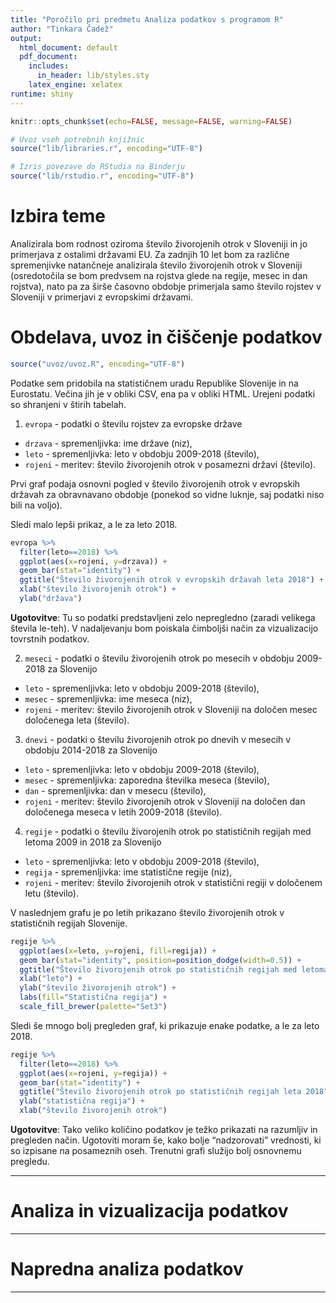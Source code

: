 ```yaml
---
title: "Poročilo pri predmetu Analiza podatkov s programom R"
author: "Tinkara Čadež"
output:
  html_document: default
  pdf_document:
    includes:
      in_header: lib/styles.sty
    latex_engine: xelatex
runtime: shiny
---
```


```r
knitr::opts_chunk$set(echo=FALSE, message=FALSE, warning=FALSE)

# Uvoz vseh potrebnih knjižnic
source("lib/libraries.r", encoding="UTF-8")
```

```r
# Izris povezave do RStudia na Binderju
source("lib/rstudio.r", encoding="UTF-8")
```

# Izbira teme

Analizirala bom rodnost oziroma število živorojenih otrok v Sloveniji in jo primerjava z ostalimi državami EU. Za zadnjih 10 let bom za različne spremenjivke natančneje analizirala število živorojenih otrok v Sloveniji (osredotočila se bom predvsem na rojstva glede na regije, mesec in dan rojstva), nato pa za širše časovno obdobje primerjala samo število rojstev v Sloveniji v primerjavi z evropskimi državami.

# Obdelava, uvoz in čiščenje podatkov

```r
source("uvoz/uvoz.R", encoding="UTF-8")
```

Podatke sem pridobila na statističnem uradu Republike Slovenije in na Eurostatu. Večina jih je v obliki CSV, ena pa v obliki HTML. Urejeni podatki so shranjeni v štirih tabelah.

1. `evropa` - podatki o številu rojstev za evropske države
  - `drzava` - spremenljivka: ime države (niz),
  - `leto` - spremenljivka: leto v obdobju 2009-2018 (število),
  - `rojeni` - meritev: število živorojenih otrok v posamezni državi (število).
  
Prvi graf podaja osnovni pogled v število živorojenih otrok v evropskih državah za obravnavano obdobje (ponekod so vidne luknje, saj podatki niso bili na voljo).

Sledi malo lepši prikaz, a le za leto 2018.

```r
evropa %>%
  filter(leto==2018) %>%
  ggplot(aes(x=rojeni, y=drzava)) +
  geom_bar(stat="identity") +
  ggtitle("Število živorojenih otrok v evropskih državah leta 2018") +
  xlab("število živorojenih otrok") +
  ylab("država")
```

**Ugotovitve**: Tu so podatki predstavljeni zelo nepregledno (zaradi velikega števila le-teh). V nadaljevanju bom poiskala čimboljši način za vizualizacijo tovrstnih podatkov.

2. `meseci` - podatki o številu živorojenih otrok po mesecih v obdobju 2009-2018 za Slovenijo
  - `leto` - spremenljivka: leto v obdobju 2009-2018 (število),
  - `mesec` - spremenljivka: ime meseca (niz),
  - `rojeni` - meritev: število živorojenih otrok v Sloveniji na določen mesec določenega leta (število).

3. `dnevi` - podatki o številu živorojenih otrok po dnevih v mesecih v obdobju 2014-2018 za Slovenijo
  - `leto` - spremenljivka: leto v obdobju 2009-2018 (število),
  - `mesec` - spremenljivka: zaporedna številka meseca (število),
  - `dan` - spremenljivka: dan v mesecu (število),
  - `rojeni` - meritev: število živorojenih otrok v Sloveniji na določen dan določenega meseca v letih 2009-2018 (število).
  
4. `regije` - podatki o številu živorojenih otrok po statističnih regijah med letoma 2009 in 2018 za Slovenijo
  - `leto` - spremenljivka: leto v obdobju 2009-2018 (število),
  - `regija` - spremenljivka: ime statistične regije (niz),
  - `rojeni` - meritev: število živorojenih otrok v statistični regiji v določenem letu (število).

V naslednjem grafu je po letih prikazano število živorojenih otrok v statističnih regijah Slovenije.

```r
regije %>%
  ggplot(aes(x=leto, y=rojeni, fill=regija)) +
  geom_bar(stat="identity", position=position_dodge(width=0.5)) + 
  ggtitle("Število živorojenih otrok po statističnih regijah med letoma 2009 in 2018") +
  xlab("leto") +
  ylab("število živorojenih otrok") +
  labs(fill="Statistična regija") +
  scale_fill_brewer(palette="Set3")
```

Sledi še mnogo bolj pregleden graf, ki prikazuje enake podatke, a le za leto 2018.

```r
regije %>%
  filter(leto==2018) %>%
  ggplot(aes(x=rojeni, y=regija)) +
  geom_bar(stat="identity") +
  ggtitle("Število živorojenih otrok po statističnih regijah leta 2018") +
  ylab("statistična regija") +
  xlab("število živorojenih otrok")
```

**Ugotovitve**: Tako veliko količino podatkov je težko prikazati na razumljiv in pregleden način. Ugotoviti moram še, kako bolje "nadzorovati" vrednosti, ki so izpisane na posameznih oseh. Trenutni grafi služijo bolj osnovnemu pregledu.





***

# Analiza in vizualizacija podatkov

***

# Napredna analiza podatkov

***
